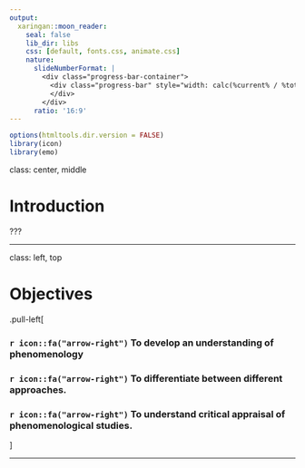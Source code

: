 ```yaml
---
output:
  xaringan::moon_reader:
    seal: false
    lib_dir: libs
    css: [default, fonts.css, animate.css]
    nature:
      slideNumberFormat: |
        <div class="progress-bar-container">
          <div class="progress-bar" style="width: calc(%current% / %total% * 100%);">
          </div>
        </div>
      ratio: '16:9'
---
```


```r
options(htmltools.dir.version = FALSE)
library(icon)
library(emo)
```

class:  center, middle

# Introduction

???

---

class:  left, top

# Objectives



.pull-left[




### `r icon::fa("arrow-right")` To develop an understanding of phenomenology

### `r icon::fa("arrow-right")` To differentiate between different approaches.

### `r icon::fa("arrow-right")` To understand critical appraisal of phenomenological studies. 

]



---